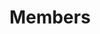 ---
title: 'Members'
description: 'Display inline code and code blocks'
icon: 'users'
tag: 'Organization'
---
